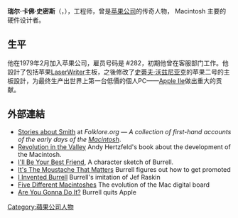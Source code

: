 '''瑞尔·卡佛·史密斯'''（{{lang-en|Burrell Carver Smith}}，{{bd|1955年|12月16日||}}），工程师，曾是[[苹果公司|苹果公司]]的传奇人物， Macintosh 主要的硬件设计者。  

==生平==
他在1979年2月加入苹果公司，雇员号码是 #282，初期他曾在客服部门工作。他設計了包括苹果[[LaserWriter|LaserWriter]]主板，之後修改了[[史蒂夫·沃兹尼亚克|史蒂夫·沃兹尼亚克]]的苹果二号的主板設計，为最终生产出世界上第一台低價的個人PC——[[Apple_IIe|Apple IIe]]做出重大的贡献。

==外部連結==
*[http://www.folklore.org/ProjectView.py?characters=Burrell%20Smith Stories about Smith] {{Wayback|url=http://www.folklore.org/ProjectView.py?characters=Burrell%20Smith |date=20180915155229 }} at ''Folklore.org — A collection of first-hand accounts of the early days of the [[Apple_Macintosh|Macintosh]]''.
*[http://books.google.com/books?id=6ASeeTZbqCQC Revolution in the Valley] {{Wayback|url=http://books.google.com/books?id=6ASeeTZbqCQC |date=20200726025129 }} Andy Hertzfeld's book about the development of the Macintosh.
*[https://web.archive.org/web/20080511231039/http://www.folklore.org/StoryView.py?project=Macintosh&story=I%27ll_Be_Your_Best_Friend.txt I'll Be Your Best Friend,] A character sketch of Burrell.
*[https://web.archive.org/web/20071011110648/http://www.folklore.org/StoryView.py?project=Macintosh&story=Moustache.txt It's The Moustache That Matters] Burrell figures out how to get promoted
*[https://web.archive.org/web/20080308052333/http://folklore.org/StoryView.py?project=Macintosh&story=I_Invented_Burrell.txt I Invented Burrell] Burrell's imitation of Jef Raskin
*[https://web.archive.org/web/20140326024714/http://www.folklore.org/StoryView.py?project=Macintosh Five Different Macintoshes] The evolution of the Mac digital board
*[https://web.archive.org/web/20080324072152/http://www.folklore.org/StoryView.py?project=Macintosh&story=Are_You_Gonna_Do_It.txt Are You Gonna Do It?] Burrell quits Apple

{{Apple celeb}}
{{DEFAULTSORT:Smith, Burrell}}
[[Category:蘋果公司人物|Category:蘋果公司人物]]